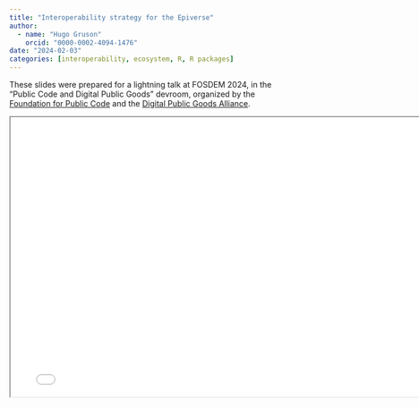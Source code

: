```yaml
---
title: "Interoperability strategy for the Epiverse"
author:
  - name: "Hugo Gruson"
    orcid: "0000-0002-4094-1476"
date: "2024-02-03"
categories: [interoperability, ecosystem, R, R packages]
---
```


These slides were prepared for a lightning talk at FOSDEM 2024, in the "Public Code and Digital Public Goods" devroom, organized by the [Foundation for Public Code](https://standard.publiccode.net/) and the [Digital Public Goods Alliance](https://digitalpublicgoods.net/).

```{=html}
<iframe width="780" height="500" src="FOSDEM 2024.pdf" title="Slides"></iframe>
```
